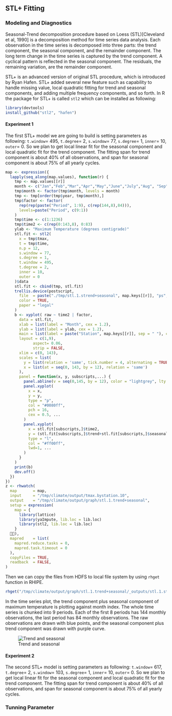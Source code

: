 ## STL+ Fitting ##

### Modeling and Diagnostics ###

Seasonal-Trend decomposition procedure based on Loess (STL)[Cleveland et al, 1990] is a decomposition
method for time series data analysis. Each observation in the time series is decomposed into three 
parts: the trend component, the seasonal component, and the remainder component. The long term change
in the time series is captured by the trend component. A cyclical pattern is reflected in the seasonal
component. The residuals, the remaining variation, are the remainder component.

STL+ is an advanced version of original STL procedure, which is introduced by Ryan Hafen. STL+ added 
several new feature such as capability to handle missing value, local quadratic fitting for trend 
and seasonal components, and adding multiple frequency components, and so forth. In R the package 
for STL+ is called `stl2` which can be installed as following:

```r
library(devtools)
install_github("stl2", "hafen")
```

#### Experiment 1 ####

The first STL+ model we are going to build is setting parameters as following:
`t.window`= 495, `t.degree`= 2, `s.window`= 77, `s.degree`= 1, `inner`= 10, `outer`= 0. So we plan 
to get local linear fit for the seasonal component and local quadratic fit for the trend component.
The fitting span for trend component is about 40% of all observations, and span for seasonal component
is about 75% of all yearly cycles.

```r
map <- expression({
  lapply(seq_along(map.values), function(r) {
    tmp <- map.values[[r]]
    month <- c("Jan","Feb","Mar","Apr","May","June","July","Aug", "Sep", "Oct", "Nov", "Dec")
    tmp$month <- factor(tmp$month, levels = month)
    tmp <- tmp[order(tmp$year, tmp$month),]
    tmp$factor <- factor(
      rep(rep(paste("Period", 1:9), c(rep(144,8),84))), 
      levels=paste("Period", c(9:1))
    )
    tmp$time <- c(1:1236)
    tmp$time2 <- c(rep(0:143,8), 0:83)
    ylab <- "Maximum Temperature (degrees centigrade)"
    stl.fit <- stl2(
      x = tmp$tmax, 
      t = tmp$time, 
      n.p = 12, 
      s.window = 77, 
      s.degree = 1, 
      t.window = 495, 
      t.degree = 2, 
      inner = 10, 
      outer = 0
    )$data
    stl.fit <- cbind(tmp, stl.fit)
    trellis.device(postscript, 
      file  = paste("./tmp/stl.1.strend+seasonal", map.keys[[r]], "ps", sep = "."), 
      color = TRUE, 
      paper = "legal"
    )  
    b <- xyplot( raw ~ time2 | factor,
      data = stl.fit,
      xlab = list(label = "Month", cex = 1.2),
      ylab = list(label = ylab, cex = 1.2),
      main = list(label = paste("Station", map.keys[[r]], sep = " "), cex = 1.5),
      layout = c(1,9),
			aspect= 0.06,
			strip = FALSE,
      xlim = c(0, 143),
      scales = list(
        y = list(relation = 'same', tick.number = 4, alternating = TRUE), 
        x = list(at = seq(0, 143, by = 12), relation = 'same')
      ),
      panel = function(x, y, subscripts,...) {
        panel.abline(v = seq(0,145, by = 12), color = "lightgrey", lty = 3, lwd = 0.5)
        panel.xyplot(
          x = x, 
          y = y, 
          type = "p", 
          col = "#0080ff", 
          pch = 16, 
          cex = 0.5, ...
        )
        panel.xyplot(
          x = stl.fit[subscripts,]$time2, 
          y = (stl.fit[subscripts,]$trend+stl.fit[subscripts,]$seasonal), 
          type = "l", 
          col = "#ff00ff", 
          lwd=1, ...
        )            
      }
    )
    print(b)
    dev.off()
  })
})
z <- rhwatch(
  map       = map,
  input     = "/tmp/climate/output/tmax.bystation.10",
  output    = "/tmp/climate/output/graph/stl.1.trend+seasonal",
  setup = expression(
    map = {
      library(lattice)
      library(yaImpute, lib.loc = lib.loc)
      library(stl2, lib.loc = lib.loc)
    }
  ),
  mapred    = list( 
    mapred.reduce.tasks = 0, 
    mapred.task.timeout = 0
  ),
  copyFiles = TRUE,
  readback  = FALSE,
)
```

Then we can copy the files from HDFS to local file system by using `rhget` function in RHIPE.

```r
rhget("/tmp/climate/output/graph/stl.1.trend+seasonal/_outputs/stl.1.strend+seasonal.030936.ps", "~/")
```

In the time series plot, the trend component plus seasonal component of maximum temperature is 
plotting against month index. The whole time series is chunked into 9 periods. Each of the first
8 periods has 144 monthly observations, the last period has 84 monthly observations. The raw 
observations are drawn with blue points, and the seasonal component plus trend component was 
drawn with purple curve.

![Trend and seasonal](./plots/stl.1.strend+seasonal.030936.png)


#### Experiment 2 ####

The second STL+ model is setting parameters as following:
`t.window`= 617, `t.degree`= 2, `s.window`= 103, `s.degree`= 1, `inner`= 10, `outer`= 0. So we plan 
to get local linear fit for the seasonal component and local quadratic fit for the trend component.
The fitting span for trend component is about 40% of all observations, and span for seasonal component
is about 75% of all yearly cycles.

### Tunning Parameter ###


